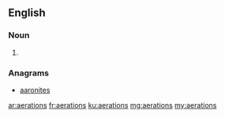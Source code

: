==English==

===Noun===
{{head|en|plural}}

# {{plural of|aeration|lang=en}}

===Anagrams===
* [[aaronites#English|aaronites]]

[[ar:aerations]]
[[fr:aerations]]
[[ku:aerations]]
[[mg:aerations]]
[[my:aerations]]